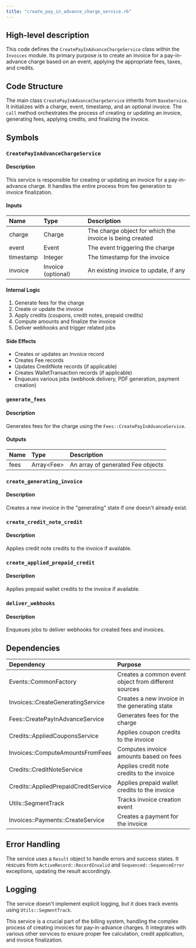 ```yaml
---
title: "create_pay_in_advance_charge_service.rb"
---
```


## High-level description
This code defines the `CreatePayInAdvanceChargeService` class within the `Invoices` module. Its primary purpose is to create an invoice for a pay-in-advance charge based on an event, applying the appropriate fees, taxes, and credits.

## Code Structure
The main class `CreatePayInAdvanceChargeService` inherits from `BaseService`. It initializes with a charge, event, timestamp, and an optional invoice. The `call` method orchestrates the process of creating or updating an invoice, generating fees, applying credits, and finalizing the invoice.

## Symbols

### `CreatePayInAdvanceChargeService`
#### Description
This service is responsible for creating or updating an invoice for a pay-in-advance charge. It handles the entire process from fee generation to invoice finalization.

#### Inputs
| Name | Type | Description |
|:-----|:-----|:------------|
| charge | Charge | The charge object for which the invoice is being created |
| event | Event | The event triggering the charge |
| timestamp | Integer | The timestamp for the invoice |
| invoice | Invoice (optional) | An existing invoice to update, if any |

#### Internal Logic
1. Generate fees for the charge
2. Create or update the invoice
3. Apply credits (coupons, credit notes, prepaid credits)
4. Compute amounts and finalize the invoice
5. Deliver webhooks and trigger related jobs

#### Side Effects
- Creates or updates an Invoice record
- Creates Fee records
- Updates CreditNote records (if applicable)
- Creates WalletTransaction records (if applicable)
- Enqueues various jobs (webhook delivery, PDF generation, payment creation)

### `generate_fees`
#### Description
Generates fees for the charge using the `Fees::CreatePayInAdvanceService`.

#### Outputs
| Name | Type | Description |
|:-----|:-----|:------------|
| fees | Array&lt;Fee&gt; | An array of generated Fee objects |

### `create_generating_invoice`
#### Description
Creates a new invoice in the "generating" state if one doesn't already exist.

### `create_credit_note_credit`
#### Description
Applies credit note credits to the invoice if available.

### `create_applied_prepaid_credit`
#### Description
Applies prepaid wallet credits to the invoice if available.

### `deliver_webhooks`
#### Description
Enqueues jobs to deliver webhooks for created fees and invoices.

## Dependencies
| Dependency | Purpose |
|:-----------|:--------|
| Events::CommonFactory | Creates a common event object from different sources |
| Invoices::CreateGeneratingService | Creates a new invoice in the generating state |
| Fees::CreatePayInAdvanceService | Generates fees for the charge |
| Credits::AppliedCouponsService | Applies coupon credits to the invoice |
| Invoices::ComputeAmountsFromFees | Computes invoice amounts based on fees |
| Credits::CreditNoteService | Applies credit note credits to the invoice |
| Credits::AppliedPrepaidCreditService | Applies prepaid wallet credits to the invoice |
| Utils::SegmentTrack | Tracks invoice creation event |
| Invoices::Payments::CreateService | Creates a payment for the invoice |

## Error Handling
The service uses a `Result` object to handle errors and success states. It rescues from `ActiveRecord::RecordInvalid` and `Sequenced::SequenceError` exceptions, updating the result accordingly.

## Logging
The service doesn't implement explicit logging, but it does track events using `Utils::SegmentTrack`.

This service is a crucial part of the billing system, handling the complex process of creating invoices for pay-in-advance charges. It integrates with various other services to ensure proper fee calculation, credit application, and invoice finalization.